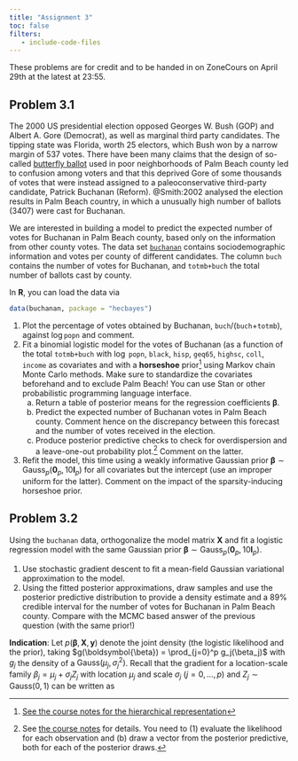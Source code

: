 ```yaml
---
title: "Assignment 3"
toc: false
filters:
   - include-code-files
---
```


These problems are for credit and to be handed in on ZoneCours on April 29th at the latest at 23:55.

## Problem 3.1


The 2000 US presidential election opposed Georges W. Bush (GOP) and Albert A. Gore (Democrat), as well as marginal third party candidates. The tipping state was Florida, worth 25 electors, which Bush won by a narrow margin of 537 votes.  There have been many claims that the design of so-called [butterfly ballot](https://www.palmbeachpost.com/storyimage/LK/20151105/NEWS/812069858/AR/0/AR-812069858.jpg) used in poor neighborhoods of Palm Beach county led to confusion among voters and that this deprived Gore of some thousands of votes that were instead assigned to a paleoconservative third-party candidate, Patrick Buchanan (Reform). @Smith:2002 analysed the election results in Palm Beach country, in which a unusually high number of ballots (3407) were cast for Buchanan. 

We are interested in building a model to predict the expected number of votes for Buchanan in Palm Beach county, based only on the information from other county votes. The data set [`buchanan`](/files/data/buchanan.csv) contains sociodemographic information and votes per county of different candidates. The column `buch` contains the number of votes for Buchanan, and `totmb+buch` the total number of ballots cast by county.

In **R**, you can load the data via
```r
data(buchanan, package = "hecbayes")
```

1. Plot the percentage of votes obtained by Buchanan, `buch`/(`buch`+`totmb`), against $\log$`popn` and comment.
2. Fit a binomial logistic model for the votes of Buchanan (as a function of the total `totmb+buch` with $\log$ `popn`, `black`, `hisp`, `geq65`, `highsc`, `coll`, `income` as covariates and with a **horseshoe** prior^[[See the course notes for the hierarchical representation](https://lbelzile.github.io/MATH80601A/regression.html#prp-horseshoe)] using Markov chain Monte Carlo methods. Make sure to standardize the covariates beforehand and to exclude Palm Beach! You can use Stan or other probabilistic programming language interface.
    a. Return a table of posterior means for the regression coefficients $\boldsymbol{\beta}$.
    b. Predict the expected number of Buchanan votes in Palm Beach county. Comment hence on the discrepancy between this forecast and the number of votes received in the election.
    c. Produce posterior predictive checks to check for overdispersion and a leave-one-out probability plot.^[See [the course notes](prp-cv-predictive-dens) for details. You need to (1) evaluate the likelihood for each observation and (b) draw a vector from the posterior predictive, both for each of the posterior draws.] Comment on the latter.
3. Refit the model, this time using a weakly informative Gaussian prior $\boldsymbol{\beta} \sim \mathsf{Gauss}_p(\boldsymbol{0}_p, 10\mathbf{I}_p)$ for all covariates but the intercept (use an improper uniform for the latter). Comment on the impact of the sparsity-inducing horseshoe prior.

## Problem 3.2

Using the `buchanan` data, orthogonalize the model matrix $\mathbf{X}$ and fit a logistic regression model with the same Gaussian prior $\boldsymbol{\beta} \sim \mathsf{Gauss}_p(\boldsymbol{0}_p, 10\mathbf{I}_p).$

1. Use stochastic gradient descent to fit a mean-field Gaussian variational approximation to the model. 
2. Using the fitted posterior approximations, draw samples and use the posterior predictive distribution to provide a density estimate and a 89% credible interval for the number of votes for Buchanan in Palm Beach county. Compare with the MCMC based answer of the previous question (with the same prior!)

**Indication**: 
Let $p(\boldsymbol{\beta}, \mathbf{X}, \boldsymbol{y})$ denote the joint density (the logistic likelihood and the prior), taking $g(\boldsymbol{\beta}) = \prod_{j=0}^p g_j(\beta_j)$ with $g_j$ the density of a $\mathsf{Gauss}(\mu_j, \sigma^2_j)$. 
Recall that the gradient for a location-scale family $\beta_j = \mu_j + \sigma_j Z_j$  with location $\mu_j$ and scale $\sigma_j$ $(j=0, \ldots, p)$ and $Z_j \sim \mathsf{Gauss}(0,1)$ can be written as 
\begin{align*}
\frac{\partial \mathsf{ELBO}(g)}{\partial \mu_j} &= \mathsf{E}_{Z_j} \left\{ \frac{\partial \log p(\beta_j=\mu_j + \sigma_j Z_j, \boldsymbol{\beta}_{-j}, \mathbf{X}, \boldsymbol{y})}{\partial \beta_j}\right\} = 0\\
\frac{\partial \mathsf{ELBO}(g)}{\partial \sigma_j} &= \mathsf{E}_{Z_j} \left\{ \frac{\partial \log p(\beta_j=\mu_j + \sigma_j Z_j, \boldsymbol{\beta}_{-j}, \mathbf{X}, \boldsymbol{y})}{\partial \beta_j}Z_j\right\} + \sigma^{-1}_j 
\\&=\sigma \mathsf{E}_{Z_j} \left\{ \frac{\partial^2 \log p(\beta_j=\mu_j + \sigma_j Z_j, \boldsymbol{\beta}_{-j}, \mathbf{X}, \boldsymbol{y})}{\partial \beta_j^2}\right\} + \sigma^{-1}_j = 0
\end{align*}
